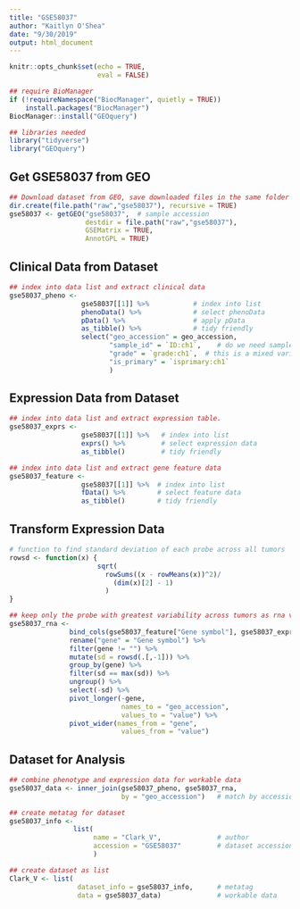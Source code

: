 ```yaml
---
title: "GSE58037"
author: "Kaitlyn O'Shea"
date: "9/30/2019"
output: html_document
---
```



```r
knitr::opts_chunk$set(echo = TRUE,
                      eval = FALSE)
```

```r
## require BioManager
if (!requireNamespace("BiocManager", quietly = TRUE))
    install.packages("BiocManager")
BiocManager::install("GEOquery") 
```

```r
## libraries needed
library("tidyverse")
library("GEOquery")
```

## Get GSE58037 from GEO
```r
## Download dataset from GEO, save downloaded files in the same folder as this .Rmd file.
dir.create(file.path("raw","gse58037"), recursive = TRUE)
gse58037 <- getGEO("gse58037",  # sample accession 
                   destdir = file.path("raw","gse58037"),
                   GSEMatrix = TRUE,
                   AnnotGPL = TRUE)
```

## Clinical Data from Dataset
```r
## index into data list and extract clinical data
gse58037_pheno <-
                  gse58037[[1]] %>%           # index into list 
                  phenoData() %>%             # select phenoData
                  pData() %>%                 # apply pData
                  as_tibble() %>%             # tidy friendly
                  select("geo_accession" = geo_accession,
                         "sample_id" = `ID:ch1`,    # do we need sample name and accession number?
                         "grade" = `grade:ch1`,  # this is a mixed variable between grade and histology
                         "is_primary" = `isprimary:ch1` 
                         ) 
```

## Expression Data from Dataset
```r
## index into data list and extract expression table.
gse58037_exprs <- 
                  gse58037[[1]] %>%   # index into list 
                  exprs() %>%         # select expression data
                  as_tibble()         # tidy friendly

## index into data list and extract gene feature data
gse58037_feature <- 
                  gse58037[[1]] %>%  # index into list 
                  fData() %>%        # select feature data
                  as_tibble()        # tidy friendly
```

## Transform Expression Data
``` r
# function to find standard deviation of each probe across all tumors
rowsd <- function(x) {
                      sqrt(
                        rowSums((x - rowMeans(x))^2)/
                          (dim(x)[2] - 1)
                        )
}

## keep only the probe with greatest variability across tumors as rna variable and gene names
gse58037_rna <-
               bind_cols(gse58037_feature["Gene symbol"], gse58037_exprs) %>% # add gene name to expression data
               rename("gene" = "Gene symbol") %>%                             # rename name variable as 'gene' 
               filter(gene != "") %>%                                         # keep only data for named genes
               mutate(sd = rowsd(.[,-1])) %>%                                 # calculate sd for each probe, index out gene name
               group_by(gene) %>%                                             # group probes by gene
               filter(sd == max(sd)) %>%                                      # keep the probe with the max variation for each gene
               ungroup() %>%                                                  # ungroup by genes 
               select(-sd) %>%                                                # select all but sd column
               pivot_longer(-gene,                                            # do not group by gene 
                            names_to = "geo_accession",                       # 'key' via gather
                            values_to = "value") %>%                          
               pivot_wider(names_from = "gene",                               # final format genes as rows
                            values_from = "value")                            # final format expression across accession as columns    

```

## Dataset for Analysis
```r
## combine phenotype and expression data for workable data
gse58037_data <- inner_join(gse58037_pheno, gse58037_rna, 
                            by = "geo_accession")   # match by accession

## create metatag for dataset
gse58037_info <-  
                list(
                     name = "Clark_V",              # author
                     accession = "GSE58037"         # dataset accession 
                     )

## create dataset as list 
Clark_V <- list(
                 dataset_info = gse58037_info,      # metatag
                 data = gse58037_data)              # workable data
```
